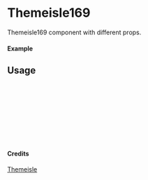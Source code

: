 
<Meta of={Themeisle169} title="Themeisle/Themeisle169" />

# Themeisle169

Themeisle169 component with different props.

#### Example

<Canvas of={Themeisle169.Primary} />

## Usage

```ts
import { Themeisle169 } from "yadl-ui";

const Example = () => {
  return (
      <Themeisle169 />
  );
};

export default Example;
```

#### Credits
[Themeisle](https://themeisle.com/illustrations)
